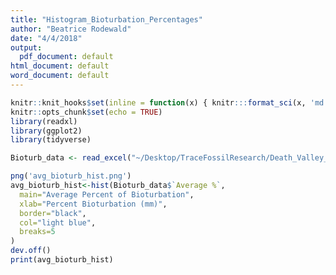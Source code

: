 ```yaml
---
title: "Histogram_Bioturbation_Percentages"
author: "Beatrice Rodewald"
date: "4/4/2018"
output: 
  pdf_document: default
html_document: default
word_document: default
---
```


```r
knitr::knit_hooks$set(inline = function(x) { knitr:::format_sci(x, 'md')})
knitr::opts_chunk$set(echo = TRUE)
library(readxl)
library(ggplot2)
library(tidyverse)
```

```r
Bioturb_data <- read_excel("~/Desktop/TraceFossilResearch/Death_Valley_TF_Research_Darroch/Histogram bioturbation percentages/Drive_data (1).xls")

png('avg_bioturb_hist.png')
avg_bioturb_hist<-hist(Bioturb_data$`Average %`,
  main="Average Percent of Bioturbation",
  xlab="Percent Bioturbation (mm)",
  border="black",
  col="light blue",
  breaks=5
)
dev.off()
print(avg_bioturb_hist)

```